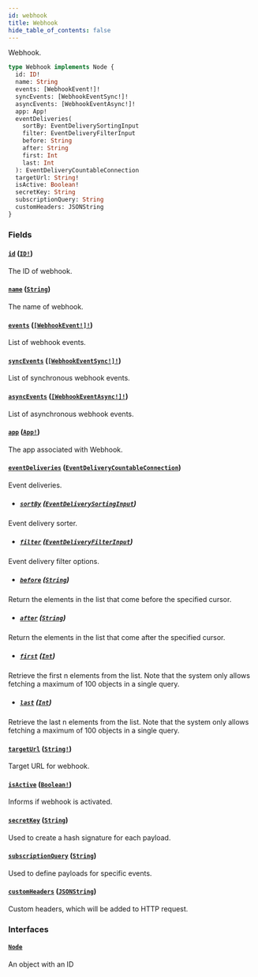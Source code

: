 ```yaml
---
id: webhook
title: Webhook
hide_table_of_contents: false
---
```


Webhook.

```graphql
type Webhook implements Node {
  id: ID!
  name: String
  events: [WebhookEvent!]!
  syncEvents: [WebhookEventSync!]!
  asyncEvents: [WebhookEventAsync!]!
  app: App!
  eventDeliveries(
    sortBy: EventDeliverySortingInput
    filter: EventDeliveryFilterInput
    before: String
    after: String
    first: Int
    last: Int
  ): EventDeliveryCountableConnection
  targetUrl: String!
  isActive: Boolean!
  secretKey: String
  subscriptionQuery: String
  customHeaders: JSONString
}
```

### Fields

#### [`id`](#) ([`ID!`](../../../developer/api-reference/scalars/id))

The ID of webhook.

#### [`name`](#) ([`String`](../../../developer/api-reference/scalars/string))

The name of webhook.

#### [`events`](#) ([`[WebhookEvent!]!`](../../../developer/api-reference/objects/webhook-event))

List of webhook events.

#### [`syncEvents`](#) ([`[WebhookEventSync!]!`](../../../developer/api-reference/objects/webhook-event-sync))

List of synchronous webhook events.

#### [`asyncEvents`](#) ([`[WebhookEventAsync!]!`](../../../developer/api-reference/objects/webhook-event-async))

List of asynchronous webhook events.

#### [`app`](#) ([`App!`](../../../developer/api-reference/objects/app))

The app associated with Webhook.

#### [`eventDeliveries`](#) ([`EventDeliveryCountableConnection`](../../../developer/api-reference/objects/event-delivery-countable-connection))

Event deliveries.

- ##### [`sortBy`](#) ([`EventDeliverySortingInput`](../../../developer/api-reference/inputs/event-delivery-sorting-input))

Event delivery sorter.

- ##### [`filter`](#) ([`EventDeliveryFilterInput`](../../../developer/api-reference/inputs/event-delivery-filter-input))

Event delivery filter options.

- ##### [`before`](#) ([`String`](../../../developer/api-reference/scalars/string))

Return the elements in the list that come before the specified cursor.

- ##### [`after`](#) ([`String`](../../../developer/api-reference/scalars/string))

Return the elements in the list that come after the specified cursor.

- ##### [`first`](#) ([`Int`](../../../developer/api-reference/scalars/int))

Retrieve the first n elements from the list. Note that the system only allows fetching a maximum of 100 objects in a single query.

- ##### [`last`](#) ([`Int`](../../../developer/api-reference/scalars/int))

Retrieve the last n elements from the list. Note that the system only allows fetching a maximum of 100 objects in a single query.

#### [`targetUrl`](#) ([`String!`](../../../developer/api-reference/scalars/string))

Target URL for webhook.

#### [`isActive`](#) ([`Boolean!`](../../../developer/api-reference/scalars/boolean))

Informs if webhook is activated.

#### [`secretKey`](#) ([`String`](../../../developer/api-reference/scalars/string))

Used to create a hash signature for each payload.

#### [`subscriptionQuery`](#) ([`String`](../../../developer/api-reference/scalars/string))

Used to define payloads for specific events.

#### [`customHeaders`](#) ([`JSONString`](../../../developer/api-reference/scalars/jsonstring))

Custom headers, which will be added to HTTP request.

### Interfaces

#### [`Node`](../../../developer/api-reference/interfaces/node)

An object with an ID

